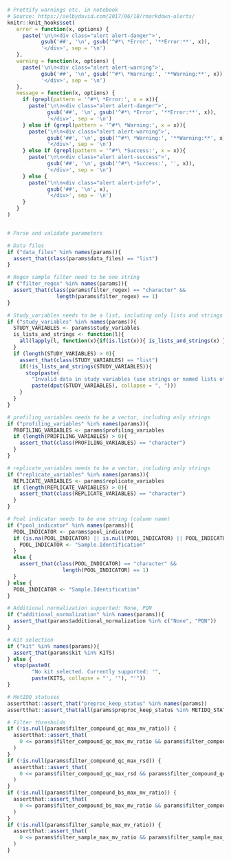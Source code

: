 ```r

# Prettify warnings etc. in notebook
# Source: https://selbydavid.com/2017/06/18/rmarkdown-alerts/
knitr::knit_hooks$set(
   error = function(x, options) {
     paste('\n\n<div class="alert alert-danger">',
           gsub('##', '\n', gsub('^#*\ *Error', '**Error:**', x)),
           '</div>', sep = '\n')
   },
   warning = function(x, options) {
     paste('\n\n<div class="alert alert-warning">',
           gsub('##', '\n', gsub('^#*\ *Warning:', '**Warning:**', x)),
           '</div>', sep = '\n')
   },
   message = function(x, options) {
     if (grepl(pattern = '^#*\ *Error:', x = x)){
       paste('\n\n<div class="alert alert-danger">',
             gsub('##', '\n', gsub('^#*\ *Error', '**Error:**', x)),
             '</div>', sep = '\n')
     } else if (grepl(pattern = '^#*\ *Warning:', x = x)){
       paste('\n\n<div class="alert alert-warning">',
             gsub('##', '\n', gsub('^#*\ *Warning:', '**Warning:**', x)),
             '</div>', sep = '\n')
     } else if (grepl(pattern = '^#*\ *Success:', x = x)){
       paste('\n\n<div class="alert alert-success">',
             gsub('##', '\n', gsub('^#*\ *Success:', '', x)),
             '</div>', sep = '\n')
     } else {
       paste('\n\n<div class="alert alert-info">',
             gsub('##', '\n', x),
             '</div>', sep = '\n')
     }
   }
)


# Parse and validate parameters

# Data files
if ("data_files" %in% names(params)){
  assert_that(class(params$data_files) == "list")
}

# Regex sample filter need to be one string
if ("filter_regex" %in% names(params)){
  assert_that(class(params$filter_regex) == "character" &&
                length(params$filter_regex) == 1)
}

# Study_variables needs to be a list, including only lists and strings
if ("study_variables" %in% names(params)){
  STUDY_VARIABLES <- params$study_variables
  is_lists_and_strings <- function(l){
    all(lapply(l, function(x){if(is.list(x)){ is_lists_and_strings(x) } else if (is.character(x)) { TRUE  } else { FALSE }}))
  }
  if (length(STUDY_VARIABLES) > 0){
    assert_that(class(STUDY_VARIABLES) == "list")
    if(!is_lists_and_strings(STUDY_VARIABLES)){
      stop(paste(
        "Invalid data in study variables (use strings or named lists of strings):\n",
        paste(dput(STUDY_VARIABLES), collapse = ", ")))
    }
  }
}

# profiling_variables needs to be a vector, including only strings
if ("profiling_variables" %in% names(params)){
  PROFILING_VARIABLES <- params$profiling_variables
  if (length(PROFILING_VARIABLES) > 0){
    assert_that(class(PROFILING_VARIABLES) == "character")
  }
}

# replicate_variables needs to be a vector, including only strings
if ("replicate_variables" %in% names(params)){
  REPLICATE_VARIABLES <- params$replicate_variables
  if (length(REPLICATE_VARIABLES) > 0){
    assert_that(class(REPLICATE_VARIABLES) == "character")
  }
}

# Pool indicator needs to be one string (column name)
if ("pool_indicator" %in% names(params)){
  POOL_INDICATOR <- params$pool_indicator
  if (is.na(POOL_INDICATOR) || is.null(POOL_INDICATOR) || POOL_INDICATOR == ""){
    POOL_INDICATOR <- "Sample.Identification"
  }
  else {
    assert_that(class(POOL_INDICATOR) == "character" &&
                  length(POOL_INDICATOR) == 1)
  }
} else {
  POOL_INDICATOR <- "Sample.Identification"
}

# Additional normalization supported: None, PQN
if ("additional_normalization" %in% names(params)){
  assert_that(params$additional_normalization %in% c("None", "PQN"))
}

# Kit selection
if ("kit" %in% names(params)){
  assert_that(params$kit %in% KITS)
} else {
  stop(paste0(
        "No kit selected. Currently supported: '",
        paste(KITS, collapse = "', '"), "'"))
}

# MetIDQ statuses
assertthat::assert_that("preproc_keep_status" %in% names(params))
assertthat::assert_that(all(params$preproc_keep_status %in% METIDQ_STATUSES))

# Filter thresholds
if (!is.null(params$filter_compound_qc_max_mv_ratio)) {
  assertthat::assert_that(
    0 <= params$filter_compound_qc_max_mv_ratio && params$filter_compound_qc_max_mv_ratio <= 1
  )
}
if (!is.null(params$filter_compound_qc_max_rsd)) {
  assertthat::assert_that(
    0 <= params$filter_compound_qc_max_rsd && params$filter_compound_qc_max_rsd <= 100
  )
}
if (!is.null(params$filter_compound_bs_max_mv_ratio)) {
  assertthat::assert_that(
    0 <= params$filter_compound_bs_max_mv_ratio && params$filter_compound_bs_max_mv_ratio <= 1
  )
}
if (!is.null(params$filter_sample_max_mv_ratio)) {
  assertthat::assert_that(
    0 <= params$filter_sample_max_mv_ratio && params$filter_sample_max_mv_ratio <= 1
  )
}
```
